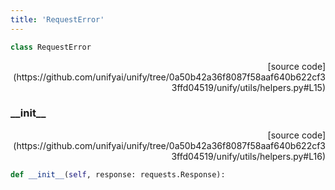 ```yaml
---
title: 'RequestError'
---
```


```python
class RequestError
```

<p align="right">[source code](https://github.com/unifyai/unify/tree/0a50b42a36f8087f58aaf640b622cf33ffd04519/unify/utils/helpers.py#L15)</p>



### \_\_init\_\_

<p align="right">[source code](https://github.com/unifyai/unify/tree/0a50b42a36f8087f58aaf640b622cf33ffd04519/unify/utils/helpers.py#L16)</p>

```python
def __init__(self, response: requests.Response):
```


